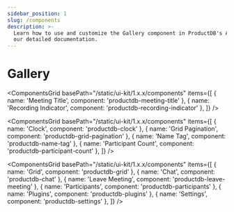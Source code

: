 ```yaml
---
sidebar_position: 1
slug: /components
description: >-
  Learn how to use and customize the Gallery component in ProductDB's Android with
  our detailed documentation.
---
```


# Gallery

<ComponentsGrid
  basePath="/static/ui-kit/1.x.x/components"
  items={[
    { name: 'Meeting Title', component: 'productdb-meeting-title' },
    { name: 'Recording Indicator', component: 'productdb-recording-indicator' },
  ]}
/>

<ComponentsGrid
  basePath="/static/ui-kit/1.x.x/components"
  items={[
    { name: 'Clock', component: 'productdb-clock' },
    { name: 'Grid Pagination', component: 'productdb-grid-pagination' },
    { name: 'Name Tag', component: 'productdb-name-tag' },
    { name: 'Participant Count', component: 'productdb-participant-count' },
  ]}
/>

<ComponentsGrid
  basePath="/static/ui-kit/1.x.x/components"
  items={[
    { name: 'Grid', component: 'productdb-grid' },
    { name: 'Chat', component: 'productdb-chat' },
    { name: 'Leave Meeting', component: 'productdb-leave-meeting' },
    { name: 'Participants', component: 'productdb-participants' },
    { name: 'Plugins', component: 'productdb-plugins' },
    { name: 'Settings', component: 'productdb-settings' },
  ]}
/>

<head>
  <title>Android Gallery</title>
</head>
